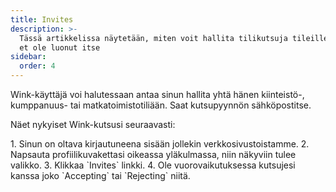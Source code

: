```yaml
---
title: Invites
description: >-
  Tässä artikkelissa näytetään, miten voit hallita tilikutsuja tileille, joita
  et ole luonut itse
sidebar:
  order: 4
---
```

Wink-käyttäjä voi halutessaan antaa sinun hallita yhtä hänen kiinteistö-, kumppanuus- tai matkatoimistotiliään. Saat kutsupyynnön sähköpostitse.


Näet nykyiset Wink-kutsusi seuraavasti:

<Steps>
  1. Sinun on oltava kirjautuneena sisään jollekin verkkosivustoistamme.
  2. Napsauta profiilikuvakettasi oikeassa yläkulmassa, niin näkyviin tulee valikko.
  3. Klikkaa `Invites` linkki.
  4. Ole vuorovaikutuksessa kutsujesi kanssa joko `Accepting` tai `Rejecting` niitä.
</Steps>

